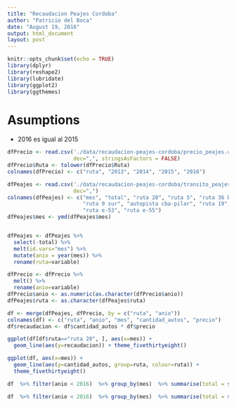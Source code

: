 ```yaml
---
title: "Recaudacion Peajes Cordoba"
author: "Patricio del Boca"
date: "August 19, 2016"
output: html_document
layout: post
---
```


```r
knitr::opts_chunk$set(echo = TRUE)
library(dplyr)
library(reshape2)
library(lubridate)
library(ggplot2)
library(ggthemes)
```

# Asumptions
 - 2016 es igual al 2015


```r
dfPrecio <- read.csv('./data/recaudacion-peajes-cordoba/precio_peajes.csv',
                     dec=",", stringsAsFactors = FALSE)
dfPrecio$Ruta <- tolower(dfPrecio$Ruta)
colnames(dfPrecio) <- c("ruta", "2013", "2014", "2015", "2016")

dfPeajes <- read.csv('./data/recaudacion-peajes-cordoba/transito_peajes.csv',
                     dec=",")
colnames(dfPeajes) <- c("mes", "total", "ruta 20", "ruta 5", "ruta 36 bower",
                        "ruta 9 sur", "autopista cba-pilar", "ruta 19", "ruta 9 norte",
                        "ruta e-53", "ruta e-55")
dfPeajes$mes <- ymd(dfPeajes$mes)


dfPeajes <- dfPeajes %>% 
  select(-total) %>% 
  melt(id.vars="mes") %>%  
  mutate(anio = year(mes)) %>% 
  rename(ruta=variable)

dfPrecio <- dfPrecio %>% 
  melt() %>% 
  rename(anio=variable)
dfPrecio$anio <- as.numeric(as.character(dfPrecio$anio))
dfPeajes$ruta <- as.character(dfPeajes$ruta)

df <- merge(dfPeajes, dfPrecio, by = c("ruta", "anio"))
colnames(df) <- c("ruta", "anio", "mes", "cantidad_autos", "precio")
df$recaudacion <- df$cantidad_autos * df$precio
```

```r
ggplot(df[df$ruta=="ruta 20", ], aes(x=mes)) +
  geom_line(aes(y=recaudacion)) + theme_fivethirtyeight()

ggplot(df, aes(x=mes)) +
  geom_line(aes(y=cantidad_autos, group=ruta, colour=ruta)) +
  theme_fivethirtyeight()

df  %>% filter(anio < 2016)  %>% group_by(mes)  %>% summarise(total = sum(cantidad_autos))  %>% plot(type='line')

df  %>% filter(anio < 2016)  %>% group_by(mes)  %>% summarise(total = sum(recaudacion))  %>% plot(type='line')
```

